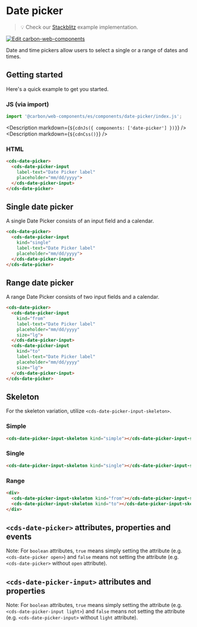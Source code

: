 
# Date picker

> 💡 Check our
> [Stackblitz](https://stackblitz.com/github/carbon-design-system/carbon-for-ibm-dotcom/tree/main/packages/web-components/examples/stackblitz/basic/components/date-picker)
> example implementation.

[![Edit carbon-web-components](https://developer.stackblitz.com/img/open_in_stackblitz.svg)](https://stackblitz.com/github/carbon-design-system/carbon-for-ibm-dotcom/tree/main/packages/carbon-web-components/examples/stackblitz/basic/components/date-picker)

Date and time pickers allow users to select a single or a range of dates and
times.

## Getting started

Here's a quick example to get you started.

### JS (via import)

```javascript
import '@carbon/web-components/es/components/date-picker/index.js';
```

<Description markdown={`${cdnJs({ components: ['date-picker'] })}`} />
<Description markdown={`${cdnCss()}`} />

### HTML

```html
<cds-date-picker>
  <cds-date-picker-input
    label-text="Date Picker label"
    placeholder="mm/dd/yyyy">
  </cds-date-picker-input>
</cds-date-picker>
```

## Single date picker

A single Date Picker consists of an input field and a calendar.

```html
<cds-date-picker>
  <cds-date-picker-input
    kind="single"
    label-text="Date Picker label"
    placeholder="mm/dd/yyyy">
  </cds-date-picker-input>
</cds-date-picker>
```

## Range date picker

A range Date Picker consists of two input fields and a calendar.

```html
<cds-date-picker>
  <cds-date-picker-input
    kind="from"
    label-text="Date Picker label"
    placeholder="mm/dd/yyyy"
    size="lg">
  </cds-date-picker-input>
  <cds-date-picker-input
    kind="to"
    label-text="Date Picker label"
    placeholder="mm/dd/yyyy"
    size="lg">
  </cds-date-picker-input>
</cds-date-picker>
```

## Skeleton

For the skeleton variation, utilize `<cds-date-picker-input-skeleton>`.

### Simple

```html
<cds-date-picker-input-skeleton kind="simple"></cds-date-picker-input-skeleton>
```

### Single

```html
<cds-date-picker-input-skeleton kind="single"></cds-date-picker-input-skeleton>
```

### Range

```html
<div>
  <cds-date-picker-input-skeleton kind="from"></cds-date-picker-input-skeleton>
  <cds-date-picker-input-skeleton kind="to"></cds-date-picker-input-skeleton>
</div>
```

## `<cds-date-picker>` attributes, properties and events

Note: For `boolean` attributes, `true` means simply setting the attribute (e.g.
`<cds-date-picker open>`) and `false` means not setting the attribute (e.g.
`<cds-date-picker>` without `open` attribute).

<Props of="cds-date-picker" />

## `<cds-date-picker-input>` attributes and properties

Note: For `boolean` attributes, `true` means simply setting the attribute (e.g.
`<cds-date-picker-input light>`) and `false` means not setting the attribute
(e.g. `<cds-date-picker-input>` without `light` attribute).

<Props of="cds-date-picker-input" />

